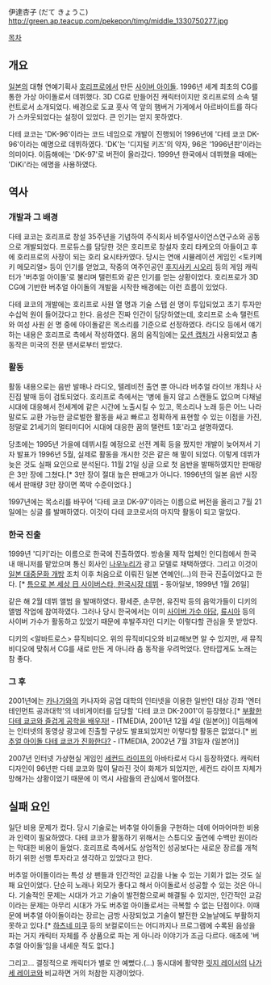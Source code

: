 伊達杏子 (だて きょうこ)
http://green.ap.teacup.com/pekepon/timg/middle_1330750277.jpg

[[목차]]
== 개요 ==
[[일본]]의 대형 연예기획사 [[호리프로]]에서 만든 [[사이버 아이돌]]. 1996년 세계 최초의 CG를 통한 가상 아이돌로서 데뷔했다. 3D CG로 만들어진 캐릭터이지만 호리프로의 소속 탤런트로서 소개되었다. 배경으로 도쿄 훗사 역 앞의 햄버거 가게에서 아르바이트를 하다가 스카웃되었다는 설정이 있었다. 큰 인기는 얻지 못하였다.

다테 쿄코는 'DK-96'이라는 코드 네임으로 개발이 진행되어 1996년에 '다테 쿄코 DK-96'이라는 예명으로 데뷔하였다. 'DK'는 '디지털 키즈'의 약자, 96은 '1996년판'이라는 의미이다. 이듬해에는 'DK-97'로 버전이 올라갔다. 1999년 한국에서 데뷔했을 때에는 'DiKi'라는 에명을 사용하였다.
== 역사 ==
=== 개발과 그 배경 ===
다테 쿄코는 호리프로 창설 35주년을 기념하여 주식회사 비주얼사이언스연구소와 공동으로 개발되었다. 프로듀스를 담당한 것은 호리프로 창설자 호리 타케오의 아들이고 후에 호리프로의 사장이 되는 호리 요시타카였다. 당시는 연애 시뮬레이션 게임인 <토키메키 메모리얼> 등이 인기를 얻었고, 작중의 여주인공인 [[후지사키 시오리]] 등의 게임 캐릭터가 '버추얼 아이돌'로 불리며 탤런트와 같은 인기를 얻는 상황이었다. 호리프로가 3D CG에 기반한 버추얼 아이돌의 개발을 시작한 배경에는 이런 흐름이 있었다.

다테 쿄코의 개발에는 호리프로 사원 열 명과 기술 스탭 쉰 명이 투입되었고 초기 투자만 수십억 원이 들어갔다고 한다. 음성은 진짜 인간이 담당하였는데, 호리프로 소속 탤런트와 여성 사원 쉰 명 중에 아이돌같은 목소리를 기준으로 선정하였다. 라디오 등에서 얘기하는 내용은 호리프로 측에서 작성하였다. 몸의 움직임에는 [[모션 캡처]]가 사용되었고 춤 동작은 미국의 전문 댄서로부터 받았다.
=== 활동 ===
활동 내용으로는 음반 발매나 라디오, 텔레비전 출연 뿐 아니라 버추얼 라이브 개최나 사진집 발매 등이 검토되었다. 호리프로 측에서는 '병에 들지 않고 스캔들도 없으며 다채널 시대에 대응해서 전세계에 같은 시간에 노출시킬 수 있고, 목소리나 노래 등은 어느 나라 말로도 교환 가능한 글로벌한 활동을 싸고 빠르고 정확하게 표현할 수 있는 이점을 가진, 정말로 21세기의 멀티미디어 시대에 대응한 꿈의 탤런트 1호'라고 설명하였다.

당초에는 1995년 가을에 데뷔시킬 예정으로 선전 계획 등을 짰지만 개발이 늦어져서 기자 발표가 1996년 5월, 실제로 활동을 개시한 것은 같은 해 말이 되었다. 이렇게 데뷔가 늦은 것도 실패 요인으로 분석된다. 11월 21일 싱글 <Love Communication>으로 첫 음반을 발매하였지만 판매량은 3만 장에 그쳤다.[* 3만 장이 절대 높은 판매고가 아니다. 1996년의 일본 음반 시장에서 판매량 3만 장이면 쪽박 수준이었다.]

{{{#!HTML
<object width="420" height="243"><param name="movie" value="http://www.youtube.com/v/N2b__JR0cbU?version=3&amp;hl=ko_KR"></param><param name="allowFullScreen" value="true"></param><param name="allowscriptaccess" value="always"></param><embed src="http://www.youtube.com/v/N2b__JR0cbU?version=3&amp;hl=ko_KR" type="application/x-shockwave-flash" width="420" height="243" allowscriptaccess="always" allowfullscreen="true"></embed></object>
}}}

1997년에는 목소리를 바꾸어 '다테 쿄코 DK-97'이라는 이름으로 버전을 올리고 7월 21일에는 싱글 <TOUCH>를 발매하였다. 이것이 다테 쿄코로서의 마지막 활동이 되고 말았다.
=== 한국 진출 ===
1999년 '디키'라는 이름으로 한국에 진출하였다. 방송물 제작 업체인 인디컴에서 한국 내 매니저를 맡았으며 통신 회사인 [[나우누리]]가 광고 모델로 채택하였다. 그리고 이것이 [[일본 대중문화 개방]] 조치 이후 처음으로 이뤄진 일본 연예인(...)의 한국 진출이었다고 한다. [* [http://news.donga.com/Series/List_70030200000028/3//19990126/7415062/1 틈으로 본 세상 日 사이버스타, 한국시장 데뷔] - 동아일보, 1999년 1월 26일]

같은 해 2월 데뷔 앨범 <Between>을 발매하였다. 황세준, 손무현, 유진박 등의 음악가들이 디키의 앨범 작업에 참여하였다. 그러나 당시 한국에서는 이미 [[사이버 가수 아담]], [[류시아]] 등의 사이버 가수가 활동하고 있었기 때문에 후발주자인 디키는 이렇다할 관심을 못 받았다.

{{{#!HTML
<object width="420" height="315"><param name="movie" value="http://www.youtube.com/v/9q2oeDo11_Q?version=3&amp;hl=ko_KR"></param><param name="allowFullScreen" value="true"></param><param name="allowscriptaccess" value="always"></param><embed src="http://www.youtube.com/v/9q2oeDo11_Q?version=3&amp;hl=ko_KR" type="application/x-shockwave-flash" width="420" height="315" allowscriptaccess="always" allowfullscreen="true"></embed></object>
}}}
디키의 <알바트로스> 뮤직비디오. 위의 <Love Communication> 뮤직비디오와 비교해보면 알 수 있지만, 새 뮤직비디오에 맞춰서 CG를 새로 만든 게 아니라 춤 동작을 우려먹었다. 안타깝게도 노래는 참 좋다.
=== 그 후 ===
2001년에는 [[카나가와]]의 카나자와 공업 대학의 인터넷을 이용한 일반인 대상 강좌 '엔터테인먼트 공과대학'의 네비게이터를 담당할 '다테 쿄코 DK-2001'이 등장했다.[* [http://www.itmedia.co.jp/news/bursts/0112/04/kit.html 부활한 다테 쿄코와 즐겁게 공학을 배우자!] - ITMEDIA, 2001년 12월 4일 (일본어)] 이듬해에는 인터넷의 동영상 광고에 진출할 구상도 발표되었지만 이렇다할 활동은 없었다.[* [http://plusd.itmedia.co.jp/broadband/0207/31/dk2001.html 버추얼 아이돌 다테 쿄코가 진화한다?] - ITMEDIA, 2002년 7월 31일자 (일본어)]

2007년 인터넷 가상현실 게임인 [[세컨드 라이프]]의 아바타로서 다시 등장하였다. 캐릭터 디자인이 96년판 다테 쿄코와 많이 달라진 것이 화제가 되었지만, 세컨드 라이프 자체가 망해가는 상황이었기 때문에 이 역시 사람들의 관심에서 멀어졌다.
== 실패 요인 ==
일단 비용 문제가 컸다. 당시 기술로는 버추얼 아이돌을 구현하는 데에 어마어마한 비용과 인력이 필요하였다. 다테 쿄코가 활동하기 위해서는 스튜디오 출연에 수백만 원이라는 막대한 비용이 들었다. 호리프로 측에서도 상업적인 성공보다는 새로운 장르를 개척하기 위한 선행 투자라고 생각하고 있었다고 한다.

버추얼 아이돌이라는 특성 상 팬들과 인간적인 교감을 나눌 수 있는 기회가 없는 것도 실패 요인이었다. 단순히 노래나 외모가 좋다고 해서 아이돌로서 성공할 수 있는 것은 아니다. 기술적인 문제는 시대가 가고 기술이 발전함으로써 해결될 수 있지만, 인간적인 교감이라는 문제는 아무리 시대가 가도 버추얼 아이돌로서는 극복할 수 없는 단점이다. 이때문에 버추얼 아이돌이라는 장르는 금방 사장되었고 기술이 발전한 오늘날에도 부활하지 못하고 있다.[* [[하츠네 미쿠]] 등의 보컬로이드는 어디까지나 프로그램에 수록된 음성을 파는 거지 캐릭터 자체를 주 상품으로 파는 게 아니라 이야기가 조금 다르다. 애초에 '버추얼 아이돌'임을 내세운 적도 없다.]

그리고... 결정적으로 캐릭터가 별로 안 예뻤다.(...) 동시대에 활약한 [[릿지 레이서]]의 [[나가세 레이코]]와 비교하면 거의 처참한 지경이었다.
